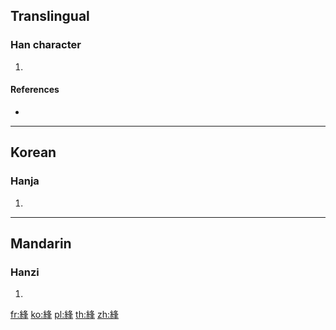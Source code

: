 {{character info/new}}
==Translingual==

===Han character===
{{Han char|rn=120|rad=糸|as=07|sn=13|four=|canj=VFHEJ}}

# {{defn|Han|sort=糸07}}

====References====
* {{Han ref|kx=0926.130|dkj=27520|hdz=53407.010|uh=7D98|ud=32152}}

----

==Korean==

===Hanja===
{{ko-hanja|hangeul=봉|eumhun=|rv=bong|mr=pong|y=pong}}

# {{defn|lang=ko|sort=糸07}}

----

==Mandarin==

===Hanzi===
{{cmn-hanzi|pin=[[féng]] ([[feng2]])|wg=feng<sup>2</sup>}}

# {{defn|lang=cmn|sort=糸07}}

[[fr:綘]]
[[ko:綘]]
[[pl:綘]]
[[th:綘]]
[[zh:綘]]
